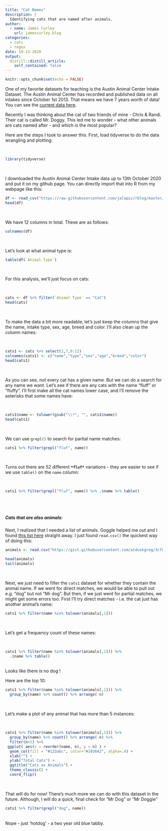```yaml
---
title: "Cat Names"
description: |
  Identifying cats that are named after animals.
author:
  - name: James Curley
    url: jamescurley.blog
categories:
  - cats
  - regex
date: 10-13-2020
output:
  distill::distill_article:
    self_contained: false
---
```


```r
knitr::opts_chunk$set(echo = FALSE)
```


One of my favorite datasets for teaching is the Austin Animal Center Intake Dataset. The Austin Animal Center has recorded and published data on all intakes since October 1st 2013. That means we have 7 years worth of data!   You can see the [current data here](https://data.austintexas.gov/Health-and-Community-Services/Austin-Animal-Center-Intakes/wter-evkm/data). 


Recently I was thinking about the cat of two friends of mine - Chris & Randi. Their cat is called Mr. Doggy. This led me to wonder - what other animals are cats named after - and which is the most popular?


Here are the steps I took to answer this.   First, load tidyverse to do the data wrangling and plotting:

<br>

```r
library(tidyverse)
```

<br>

I downloaded the Austin Animal Center Intake data up to 13th October 2020 and put it on my github page.  You can directly import that into R from my webpage like this:
<br>

```r
df <- read_csv("https://raw.githubusercontent.com/jalapic/rblog/master/raw_data/Austin_Animal_Center_Intakes.csv")
head(df)
```
<br>

We have 12 columns in total. These are as follows:
<br>

```r
colnames(df)
```
<br>

Let's look at what animal type is:
<br>

```r
table(df$`Animal Type`)
```
<br>

For this analysis, we'll just focus on cats:

<br>

```r
cats <- df %>% filter(`Animal Type` == "Cat")
head(cats)
```
<br>

To make the data a bit more readable, let's just keep the columns that give the name, intake type, sex, age, breed and color. I'll also clean up the column names:

<br>

```r
cats1 <- cats %>% select(2,7,9:12)
colnames(cats1) <- c("name","type","sex","age","breed","color")
head(cats1)

```
<br>


As you can see, not every cat has a given name. But we can do a search for any name we want.  Let's see if there are any cats with the name "fluff" or "fluffy". I'll first make all the cat names lower case, and I'll remove the asterisks that some names have:  

<br>

```r

cats1$name <- tolower(gsub("\\*", "", cats1$name))
head(cats1)

```
<br>

We can use `grepl()` to search for partial name matches:
<br>

```r
cats1 %>% filter(grepl("fluf", name))
```
<br>

Turns out there are 52 different **`*fluf*`** variations - they are easier to see if we use `table()` on the `name` column:


<br>

```r
cats1 %>% filter(grepl("fluf", name)) %>% .$name %>% table()
```

<br>
<br>

##### Cats that are also animals:

Next, I realized that I needed a list of animals.  Goggle helped me out and I found [this list here](https://gist.githubusercontent.com/atduskgreg/3cf8ef48cb0d29cf151bedad81553a54/raw/82f142562cf50b0f6fb8010f890b2f934093553e/animals.txt) straight away.  I just found `read.csv()` the quickest way of doing this:
<br>

```r
animals <- read.csv("https://gist.githubusercontent.com/atduskgreg/3cf8ef48cb0d29cf151bedad81553a54/raw/82f142562cf50b0f6fb8010f890b2f934093553e/animals.txt",header=F, stringsAsFactors = F)

head(animals)
tail(animals)
```
<br>

Next, we just need to filter the `cats1` dataset for whether they contain the animal name.  If we went for direct matches, we would be able to pull out e.g. "dog" but not "Mr dog".  But then, if we just went for partial matches, we might get some errors too. First I'll try direct matches - i.e. the cat just has another animal's name:
<br>

```r
cats1 %>% filter(name %in% tolower(animals[,1]))
```
<br>

Let's get a frequency count of these names:

<br>

```r
cats1 %>% filter(name %in% tolower(animals[,1])) %>% 
  .$name %>% table()
```

<br>
Looks like there is no dog !


Here are the top 10:
<br>

```r
cats1 %>% filter(name %in% tolower(animals[,1])) %>% 
  group_by(name) %>% count() %>% arrange(-n)
```
<br>

Let's make a plot of any animal that has more than 5 instances:


<br>

```r
cats1 %>% filter(name %in% tolower(animals[,1])) %>% 
  group_by(name) %>% count() %>% arrange(-n) %>%
  filter(n>5) %>%
 ggplot( aes(x = reorder(name, n), y = n) ) + 
  geom_col(fill = "#123abc", color="#193642", alpha=.4) +
  xlab("") +
  ylab("Total Cats") +
  ggtitle("Cats as Animals") +
  theme_classic() +
  coord_flip()
```
<br>

That will do for now!  There's much more we can do with this dataset in the future.  Although, I will do a quick, final check for "Mr Dog" or "Mr Doggie"
<br>

```r
cats1 %>% filter(grepl("dog", name))
```
<br>
Nope - just 'hotdog' - a two year old blue tabby.

<br>
<br>

